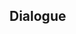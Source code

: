 {{Genius Invokation TCG Stage
|type         = Friendly Fracas
|group        = Invitation Board
|character    = Diluc
|requirement  = 1
|introduction = "Well, as we arranged previously..."<br />Hint: Diluc's deck is built around his Talent "Flowing Flame," which, with enough card support, allows him to use his Elemental Skill multiple times within a single Round.
|objective_1  = Achieve victory
|reward_1     = Lucky Coin*300
|objective_2  = Achieve victory within 6 Rounds
|reward_2     = Flowing Flame*1
|objective_3  = Win with less than 2 characters defeated
|reward_3     = Flowing Flame*1
|lineup       = Diluc;Xiangling;Razor
|action       = Flowing Flame;Witch's Scorching Hat;Crimson Witch of Flames;Elemental Resonance: Woven Flames;Elemental Resonance: Fervent Flames;Sacrificial Greatsword;Wolf's Gravestone;Parametric Transformer;Ellin;Jueyun Guoba;Timmie;The Bestest Travel Companion!;Knights of Favonius Library;Strategize;Starsigns;Flowing Flame;Witch's Scorching Hat;Crimson Witch of Flames;Elemental Resonance: Woven Flames;Elemental Resonance: Fervent Flames;Sacrificial Greatsword;Wolf's Gravestone;Parametric Transformer;Ellin;Jueyun Guoba;Timmie;The Bestest Travel Companion!;Knights of Favonius Library;Strategize;Starsigns
}}

==Dialogue==
{{Transclude|Genius Invokation TCG/Stage/Diluc|Friendly Fracas}}
